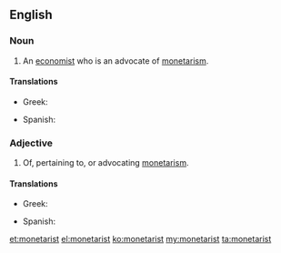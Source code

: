 ==English==

===Noun===
{{en-noun}}

# An [[economist]] who is an advocate of [[monetarism]].

====Translations====
{{trans-top|economist who is an advocate of monetarism}}
* Greek: {{t|el|μονεταριστής|m|tr=monetaristís}}
{{trans-mid}}
* Spanish: {{t|es|monetarista|m|f}}
{{trans-bottom}}

===Adjective===
{{en-adj}}

# Of, pertaining to, or advocating [[monetarism]].

====Translations====
{{trans-top|of, pertaining to, or advocating monetarism}}
* Greek: {{t|el|μονεταριστικός|tr=monetaristikós}}
{{trans-mid}}
* Spanish: {{t|es|monetarista}}
{{trans-bottom}}

[[et:monetarist]]
[[el:monetarist]]
[[ko:monetarist]]
[[my:monetarist]]
[[ta:monetarist]]